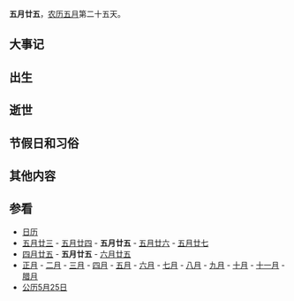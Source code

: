{{Lunar05Calendar}}
'''五月廿五'''，[[农历|农历]][[五月_(农历)|五月]]第二十五天。

==大事记==

==出生==

==逝世==

==节假日和习俗==

==其他内容==

==参看==
*[[历史上的今天|日历]]
*[[五月廿三|五月廿三]] - [[五月廿四|五月廿四]] - '''五月廿五''' - [[五月廿六|五月廿六]] - [[五月廿七|五月廿七]]
*[[四月廿五|四月廿五]] - '''五月廿五''' - [[六月廿五|六月廿五]]
*[[正月|正月]] - [[二月_(农历)|二月]] - [[三月_(农历)|三月]] - [[四月_(农历)|四月]] - [[五月_(农历)|五月]] - [[六月_(农历)|六月]] - [[七月_(农历)|七月]] - [[八月_(农历)|八月]] - [[九月_(农历)|九月]] - [[十月_(农历)|十月]] - [[十一月_(农历)|十一月]] - [[腊月|腊月]]
*[[公历|公历]][[5月25日|5月25日]]